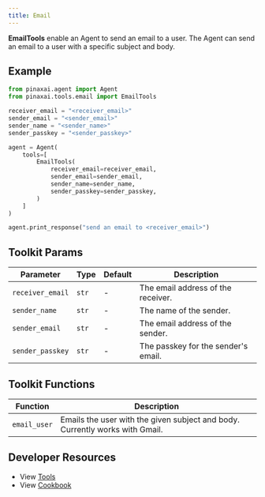 ```yaml
---
title: Email
---
```


**EmailTools** enable an Agent to send an email to a user. The Agent can send an email to a user with a specific subject and body.

## Example

```python cookbook/tools/email_tools.py
from pinaxai.agent import Agent
from pinaxai.tools.email import EmailTools

receiver_email = "<receiver_email>"
sender_email = "<sender_email>"
sender_name = "<sender_name>"
sender_passkey = "<sender_passkey>"

agent = Agent(
    tools=[
        EmailTools(
            receiver_email=receiver_email,
            sender_email=sender_email,
            sender_name=sender_name,
            sender_passkey=sender_passkey,
        )
    ]
)

agent.print_response("send an email to <receiver_email>")
```

## Toolkit Params

| Parameter        | Type  | Default | Description                         |
| ---------------- | ----- | ------- | ----------------------------------- |
| `receiver_email` | `str` | -       | The email address of the receiver.  |
| `sender_name`    | `str` | -       | The name of the sender.             |
| `sender_email`   | `str` | -       | The email address of the sender.    |
| `sender_passkey` | `str` | -       | The passkey for the sender's email. |

## Toolkit Functions

| Function     | Description                                                                  |
| ------------ | ---------------------------------------------------------------------------- |
| `email_user` | Emails the user with the given subject and body. Currently works with Gmail. |

## Developer Resources

- View [Tools](https://github.com/Pinax-Labs/pinaxai/blob/main/libs/pinaxai/pinaxai/tools/email.py)
- View [Cookbook](https://github.com/Pinax-Labs/pinaxai/blob/main/cookbook/tools/email_tools.py)
